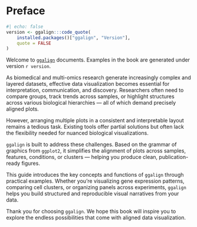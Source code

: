 # Preface {.unnumbered}

```r
#| echo: false
version <- ggalign:::code_quote(
    installed.packages()["ggalign", "Version"],
    quote = FALSE
)
```

Welcome to [`ggalign`](https://github.com/Yunuuuu/ggalign) documents. Examples
in the book are generated under version `r version`.

As biomedical and multi-omics research generate increasingly complex and layered
datasets, effective data visualization becomes essential for interpretation,
communication, and discovery. Researchers often need to compare groups, track
trends across samples, or highlight structures across various biological
hierarchies — all of which demand precisely aligned plots.

However, arranging multiple plots in a consistent and interpretable layout
remains a tedious task. Existing tools offer partial solutions but often lack
the flexibility needed for nuanced biological visualizations.

`ggalign` is built to address these challenges. Based on the grammar of graphics
from `ggplot2`, it simplifies the alignment of plots across samples, features,
conditions, or clusters — helping you produce clean, publication-ready figures.

This guide introduces the key concepts and functions of `ggalign` through
practical examples. Whether you're visualizing gene expression patterns,
comparing cell clusters, or organizing panels across experiments, `ggalign`
helps you build structured and reproducible visual narratives from your data.

Thank you for choosing `ggalign`. We hope this book will inspire you to explore
the endless possibilities that come with aligned data visualization.
